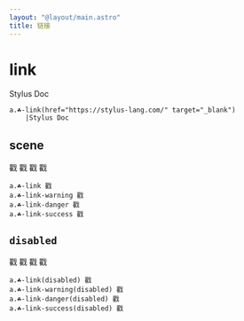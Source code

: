 ```yaml
---
layout: "@layout/main.astro"
title: 链接
---
```



# link

<Link href="https://stylus-lang.com/" target="_blank">Stylus Doc</Link>

```pug
a.☘-link(href="https://stylus-lang.com/" target="_blank")
    |Stylus Doc
```


## scene

<Link>戳</Link>
<Link scene="warning">戳</Link>
<Link scene="danger">戳</Link>
<Link scene="success">戳</Link>

```pug
a.☘-link 戳
a.☘-link-warning 戳
a.☘-link-danger 戳
a.☘-link-success 戳
```


## `disabled`

<Link disabled>戳</Link>
<Link disabled scene="warning">戳</Link>
<Link disabled scene="danger">戳</Link>
<Link disabled scene="success">戳</Link>

```pug
a.☘-link(disabled) 戳
a.☘-link-warning(disabled) 戳
a.☘-link-danger(disabled) 戳
a.☘-link-success(disabled) 戳
```